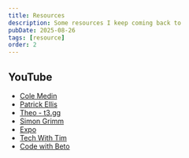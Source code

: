 ```yaml
---
title: Resources
description: Some resources I keep coming back to
pubDate: 2025-08-26
tags: [resource]
order: 2
---
```


## YouTube

- [Cole Medin](https://www.youtube.com/@ColeMedin)
- [Patrick Ellis](https://www.youtube.com/@PatrickOakleyEllis)
- [Theo - t3․gg](https://www.youtube.com/@t3dotgg)
- [Simon Grimm](https://www.youtube.com/@galaxies_dev)
- [Expo](https://www.youtube.com/@ExpoDevelopers)
- [Tech With Tim](https://www.youtube.com/@TechWithTim)
- [Code with Beto](https://www.youtube.com/@codewithbeto)
